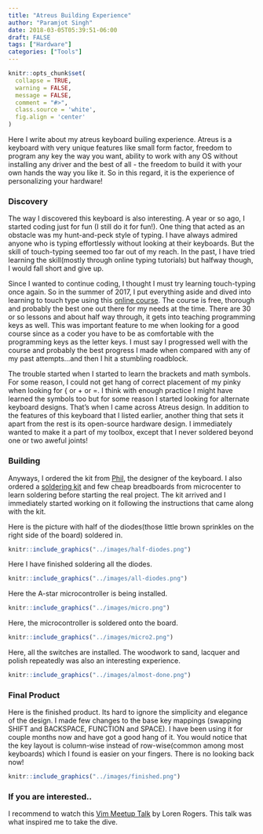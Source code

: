 ```yaml
---
title: "Atreus Building Experience"
author: "Paramjot Singh"
date: 2018-03-05T05:39:51-06:00
draft: FALSE
tags: ["Hardware"]
categories: ["Tools"]
---
```


```r
knitr::opts_chunk$set(
  collapse = TRUE,
  warning = FALSE,
  message = FALSE,
  comment = "#>",
  class.source = 'white',
  fig.align = 'center'
)
```
Here I write about my atreus keyboard builing experience. Atreus is a keyboard with very unique features like small form factor, freedom to program any key the way you want, ability to work with any OS without installing any driver and the best of all - the freedom to build it with your own hands the way you like it. So in this regard, it is the experience of personalizing your hardware!

### Discovery
The way I discovered this keyboard is also interesting. A year or so ago, I started coding just for fun (I still do it for fun!). One thing that acted as an obstacle was my hunt-and-peck style of typing. I have always admired anyone who is typing effortlessly without looking at their keyboards. But the skill of touch-typing seemed too far out of my reach. In the past, I have tried learning the skill(mostly through online typing tutorials) but halfway though, I would fall short and give up.

Since I wanted to continue coding, I thought I must try learning touch-typing once again. So in the summer of 2017, I put everything aside and dived into learning to touch type using this [online course](http://www.typing-lessons.org/). The course is free, thorough and probably the best one out there for my needs at the time. There are 30 or so lessons and about half way through, it gets into teaching programming keys as well. This was important feature to me when looking for a good course since as a coder you have to be  as comfortable with the programming keys as the letter keys. I must say I progressed well with the course and probably the best progress I made when compared with any of my past attempts...and then I hit a stumbling roadblock.

The trouble started when I started to learn the brackets and math symbols. For some reason, I could not get hang of correct placement of my pinky when looking for { or + or =. I think with enough practice I might have learned the symbols too but for some reason I started looking for alternate keyboard designs. That's when I came across Atreus design. In addition to the features of this keyboard that I listed earlier, another thing that sets it apart from the rest is its open-source hardware design. I immediately wanted to make it a part of my toolbox, except that I never soldered beyond one or two aweful joints!

### Building
Anyways, I ordered the kit from [Phil](http://atreus.technomancy.us/), the designer of the keyboard. I also ordered a [soldering kit](https://www.adafruit.com/product/136) and few cheap breadboards from microcenter to learn soldering before starting the real project. The kit arrived and I immediately started working on it following the instructions that came along with the kit.

Here is the picture with half of the diodes(those little brown sprinkles on the right side of the board) soldered in.

```r
knitr::include_graphics("../images/half-diodes.png")
```

Here I have finished soldering all the diodes.

```r
knitr::include_graphics("../images/all-diodes.png")
```

Here the A-star microcontroller is being installed.

```r
knitr::include_graphics("../images/micro.png")
```

Here, the microcontroller is soldered onto the board.

```r
knitr::include_graphics("../images/micro2.png")
```

Here, all the switches are installed. The woodwork to sand, lacquer and polish repeatedly was also an interesting experience.

```r
knitr::include_graphics("../images/almost-done.png")
```

### Final Product
Here is the finished product. Its hard to ignore the simplicity and elegance of the design. I made few changes to the base key mappings (swapping SHIFT and BACKSPACE, FUNCTION and SPACE). I have been using it for couple months now and have got a good hang of it. You would notice that the key layout is column-wise instead of row-wise(common among most keyboards) which I found is easier on your fingers. There is no looking back now!

```r
knitr::include_graphics("../images/finished.png")
```

### If you are interested..
I recommend to watch this [Vim Meetup Talk](https://www.youtube.com/watch?v=NbVOEKKcLgU) by Loren Rogers. This talk was what inspired me to take the dive. 
